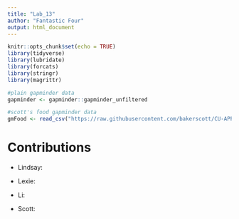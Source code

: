 ```yaml
---
title: "Lab_13"
author: "Fantastic Four"
output: html_document
---
```


```r
knitr::opts_chunk$set(echo = TRUE)
library(tidyverse)
library(lubridate)
library(forcats)
library(stringr)
library(magrittr)

#plain gapminder data
gapminder <- gapminder::gapminder_unfiltered

#scott's food gapminder data
gmFood <- read_csv("https://raw.githubusercontent.com/bakerscott/CU-APPM2720/master/m5/Lab13/Gapminder_Food_Consumption.csv")

```


# Contributions
* Lindsay: 

* Lexie: 

* Li: 

* Scott:
